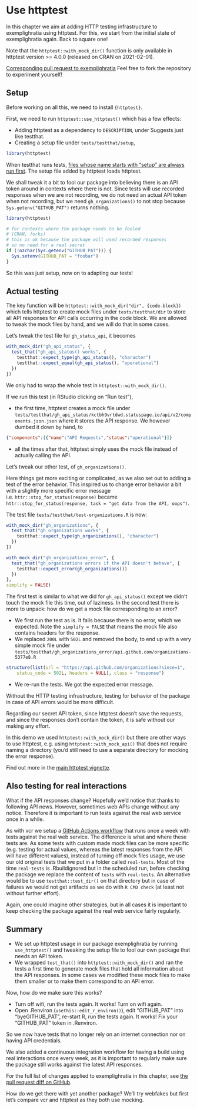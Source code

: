 # Use httptest {#httptest}

In this chapter we aim at adding HTTP testing infrastructure to exemplighratia using httptest.
For this, we start from the initial state of exemplighratia again. Back to square one!

::: {.alert .alert-dismissible .alert-warning} 
Note that the `httptest::with_mock_dir()` function is only available in httptest version >= 4.0.0 (released on CRAN on 2021-02-01).
:::

::: {.alert .alert-dismissible .alert-info} 
[Corresponding pull request to exemplighratia](https://github.com/maelle/exemplighratia/pull/9/files) Feel free to fork the repository to experiment yourself!
:::

## Setup

Before working on all this, we need to install `{httptest}`.

First, we need to run `httptest::use_httptest()` which has a few effects:

* Adding httptest as a dependency to `DESCRIPTION`, under Suggests just like testthat.
* Creating a setup file under `tests/testthat/setup`,

```r
library(httptest)
```

When testthat runs tests, [files whose name starts with "setup" are always run first](https://testthat.r-lib.org/reference/test_dir.html#special-files).
The setup file added by httptest loads httptest.

We shall tweak it a bit to fool our package into believing there is an API token around in contexts where there is not. Since tests will use recorded responses when we are not recording, we do not need an actual API token when not recording, but we need `gh_organizations()` to not stop because `Sys.getenv("GITHUB_PAT")` returns nothing.

```r
library(httptest)

# for contexts where the package needs to be fooled
# (CRAN, forks)
# this is ok because the package will used recorded responses
# so no need for a real secret
if (!nzchar(Sys.getenv("GITHUB_PAT"))) {
  Sys.setenv(GITHUB_PAT = "foobar")
}
```

So this was just setup, now on to adapting our tests!

## Actual testing

The key function will be `httptest::with_mock_dir("dir", {code-block})` which tells httptest to create mock files under `tests/testthat/dir` to store all API responses for API calls occurring in the code block. 
We are allowed to tweak the mock files by hand, and we will do that in some cases.

Let's tweak the test file for `gh_status_api`, it becomes

```r
with_mock_dir("gh_api_status", {
  test_that("gh_api_status() works", {
    testthat::expect_type(gh_api_status(), "character")
    testthat::expect_equal(gh_api_status(), "operational")
  })
})
```

We only had to wrap the whole test in `httptest::with_mock_dir()`.

If we run this test (in RStudio clicking on "Run test"), 

* the first time, httptest creates a mock file under `tests/testthat/gh_api_status/kctbh9vrtdwd.statuspage.io/api/v2/components.json.json` where it stores the API response.
We however dumbed it down by hand, to

```json
{"components":[{"name":"API Requests","status":"operational"}]}
```

* all the times after that, httptest simply uses the mock file instead of actually calling the API.

Let's tweak our other test, of `gh_organizations()`. 

Here things get more exciting or complicated, as we also set out to adding a test of the error behavior.
This inspired us to change error behavior a bit with a slightly more specific error message i.e. `httr::stop_for_status(response)` became `httr::stop_for_status(response, task = "get data from the API, oops")`. 

The test file ` tests/testthat/test-organizations.R` is now:

```r
with_mock_dir("gh_organizations", {
  test_that("gh_organizations works", {
    testthat::expect_type(gh_organizations(), "character")
  })
})

with_mock_dir("gh_organizations_error", {
  test_that("gh_organizations errors if the API doesn't behave", {
    testthat::expect_error(gh_organizations())
  })
},
simplify = FALSE)
```

The first test is similar to what we did for `gh_api_status()` except we didn't touch the mock file this time, out of laziness.
In the second test there is more to unpack: how do we get a mock file corresponding to an error?

* We first run the test as is. It fails because there is no error, which we expected. Note the `simplify = FALSE` that means the mock file also contains headers for the response.
* We replaced `200L` with `502L` and removed the body, to end up with a very simple mock file under ` tests/testthat/gh_organizations_error/api.github.com/organizations-5377e8.R`

```r
structure(list(url = "https://api.github.com/organizations?since=1",
    status_code = 502L, headers = NULL), class = "response")
```
* We re-run the tests. We got the expected error message.

Without the HTTP testing infrastructure, testing for behavior of the package in case of API errors would be more difficult.

Regarding our secret API token, since httptest doesn't save the requests, and since the responses don't contain the token, it is safe without our making any effort.

::: {.alert .alert-dismissible .alert-primary}
In this demo we used `httptest::with_mock_dir()` but there are other ways to use httptest, e.g. using `httptest::with_mock_api()` that does not require naming a directory (you'd still need to use a separate directory for mocking the error response).
 
Find out more in the [main httptest vignette](https://enpiar.com/r/httptest/articles/httptest.html).
:::

## Also testing for real interactions {#httptest-real}

What if the API responses change?
Hopefully we'd notice that thanks to following API news.
However, sometimes web APIs change without any notice.
Therefore it is important to run tests against the real web service once in a while.

As with vcr we setup a [GitHub Actions workflow](https://github.com/maelle/exemplighratia/blob/otherhttptestapproach/.github/workflows/R-CMD-check-schedule.yaml) that runs once a week with tests against the real web service.
The difference is what and where these tests are.
As some tests with custom made mock files can be more specific (e.g. testing for actual values, whereas the latest responses from the API will have different values), instead of turning off mock files usage, we use our old original tests that we put in a folder called `real-tests`.
Most of the time `real-tests` is .Rbuildignored but in the scheduled run, before checking the package we replace the content of `tests` with `real-tests`.
An alternative would be to use `testthat::test_dir()` on that directory but in case of failures we would not get artifacts as we do with `R CMD check` (at least not without further effort).

Again, one could imagine other strategies, but in all cases it is important to keep checking the package against the real web service fairly regularly.

## Summary

* We set up httptest usage in our package exemplighratia by running `use_httptest()` and tweaking the setup file to fool our own package that needs an API token.
* We wrapped `test_that()` into `httptest::with_mock_dir()` and ran the tests a first time to generate mock files that hold all information about the API responses. In some cases we modified these mock files to make them smaller or to make them correspond to an API error.

Now, how do we make sure this works?

* Turn off wifi, run the tests again. It works! Turn on wifi again.
* Open .Renviron (`usethis::edit_r_environ()`), edit "GITHUB_PAT" into "byeGITHUB_PAT", re-start R, run the tests again. It works! Fix your "GITHUB_PAT" token in .Renviron.

So we now have tests that no longer rely on an internet connection nor on having API credentials.

We also added a continuous integration workflow for having a build using real interactions once every week, as it is important to regularly make sure the package still works against the latest API responses.

For the full list of changes applied to exemplighratia in this chapter, see [the pull request diff on GitHub](https://github.com/maelle/exemplighratia/pull/9/files).

::: {.alert .alert-dismissible .alert-primary} 
How do we get there with yet another package? We'll try webfakes but first let's compare vcr and httptest as they both use mocking.
:::
